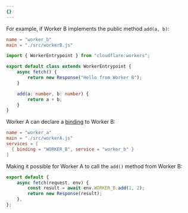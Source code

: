 ```yaml
---
{}
---
```



For example, if Worker B implements the public method `add(a, b)`:

<WranglerConfig>

```toml
name = "worker_b"
main = "./src/workerB.js"
```

</WranglerConfig>

<TypeScriptExample>

```ts
import { WorkerEntrypoint } from "cloudflare:workers";

export default class extends WorkerEntrypoint {
	async fetch() {
		return new Response("Hello from Worker B");
	}

	add(a: number, b: number) {
		return a + b;
	}
}
```

</TypeScriptExample>

Worker A can declare a [binding](/workers/runtime-apis/bindings) to Worker B:

<WranglerConfig>

```toml
name = "worker_a"
main = "./src/workerA.js"
services = [
  { binding = "WORKER_B", service = "worker_b" }
]
```

</WranglerConfig>

Making it possible for Worker A to call the `add()` method from Worker B:

<TypeScriptExample>

```ts
export default {
	async fetch(request, env) {
		const result = await env.WORKER_B.add(1, 2);
		return new Response(result);
	},
};
```

</TypeScriptExample>
